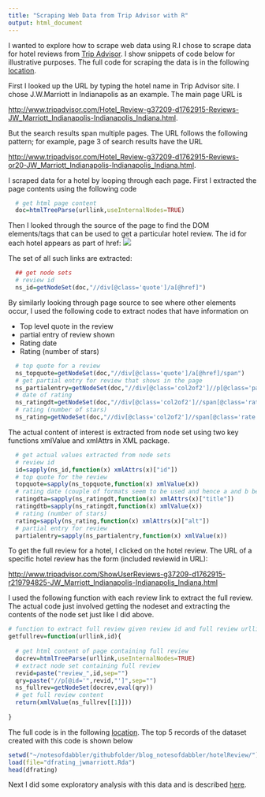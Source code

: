 ```yaml
---
title: "Scraping Web Data from Trip Advisor with R"
output: html_document
---
```


I wanted to explore how to scrape web data using R.I chose to scrape data for hotel reviews from [Trip Advisor](http://www.tripadvisor.com). I show snippets of code below for illustrative purposes. The full code for scraping the data is in the following [location](https://github.com/notesofdabbler/blog_notesofdabbler/blob/master/hotelReview/scrapeTripAdvisor.R).

First I looked up the URL by typing the hotel name in Trip Advisor site. I chose J.W.Marriott in Indianapolis as an example. The main page URL is

<http://www.tripadvisor.com/Hotel_Review-g37209-d1762915-Reviews-JW_Marriott_Indianapolis-Indianapolis_Indiana.html>. 

But the search results span multiple pages. The URL follows the following pattern; for example, page 3 of search results have the URL 

<http://www.tripadvisor.com/Hotel_Review-g37209-d1762915-Reviews-or20-JW_Marriott_Indianapolis-Indianapolis_Indiana.html>.

I scraped data for a hotel by looping through each page. First I extracted the page contents using the following code

```r
  # get html page content
  doc=htmlTreeParse(urllink,useInternalNodes=TRUE)
```

Then I looked through the source of the page to find the DOM elements/tags that can be used to get a particular hotel review. The id for each hotel appears as part of href:
<img src="img_hotelreviewid.png">

The set of all such links are extracted:
```r
  ## get node sets
  # review id
  ns_id=getNodeSet(doc,"//div[@class='quote']/a[@href]") 
```

By similarly looking through page source to see where other elements occur, I used the following code to extract nodes that have information on 

* Top level quote in the review
* partial entry of review shown
* Rating date
* Rating (number of stars)
```r
  # top quote for a review
  ns_topquote=getNodeSet(doc,"//div[@class='quote']/a[@href]/span") 
  # get partial entry for review that shows in the page
  ns_partialentry=getNodeSet(doc,"//div[@class='col2of2']//p[@class='partial_entry'][1]")
  # date of rating
  ns_ratingdt=getNodeSet(doc,"//div[@class='col2of2']//span[@class='ratingDate relativeDate' or @class='ratingDate']")
  # rating (number of stars)
  ns_rating=getNodeSet(doc,"//div[@class='col2of2']//span[@class='rate sprite-rating_s rating_s']/img[@alt]")
```

The actual content of interest is extracted from node set using two key functions xmlValue and xmlAttrs in XML package.
```r
  # get actual values extracted from node sets
  # review id
  id=sapply(ns_id,function(x) xmlAttrs(x)["id"])
  # top quote for the review
  topquote=sapply(ns_topquote,function(x) xmlValue(x))
  # rating date (couple of formats seem to be used and hence a and b below)
  ratingdta=sapply(ns_ratingdt,function(x) xmlAttrs(x)["title"])
  ratingdtb=sapply(ns_ratingdt,function(x) xmlValue(x))
  # rating (number of stars)
  rating=sapply(ns_rating,function(x) xmlAttrs(x)["alt"])
  # partial entry for review
  partialentry=sapply(ns_partialentry,function(x) xmlValue(x))
```

To get the full review for a hotel, I clicked on the hotel review. The URL of a specific hotel review has the form (included reviewid in URL):

<http://www.tripadvisor.com/ShowUserReviews-g37209-d1762915-r219794825-JW_Marriott_Indianapolis-Indianapolis_Indiana.html>

I used the following function with each review link to extract the full review. The actual code just involved getting the nodeset and extracting the contents of the node set just like I did above.

```r
# function to extract full review given review id and full review urllink
getfullrev=function(urllink,id){
  
  # get html content of page containing full review
  docrev=htmlTreeParse(urllink,useInternalNodes=TRUE)
  # extract node set containing full review
  revid=paste("review_",id,sep="")
  qry=paste("//p[@id='",revid,"']",sep="")
  ns_fullrev=getNodeSet(docrev,eval(qry))
  # get full review content
  return(xmlValue(ns_fullrev[[1]]))  
  
}
```
The full code is in the following [location](https://github.com/notesofdabbler/blog_notesofdabbler/blob/master/hotelReview/scrapeTripAdvisor.R). The top 5 records of the dataset created with this code is shown below
```r
setwd("~/notesofdabbler/githubfolder/blog_notesofdabbler/hotelReview/")
load(file="dfrating_jwmarriott.Rda")
head(dfrating)
```

Next I did some exploratory analysis with this data and is described [here](http://notesofdabbler.github.io/201408_hotelReview/analyzeTripAdvisor.html).
